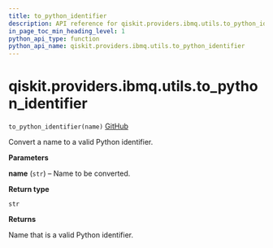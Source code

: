 ```yaml
---
title: to_python_identifier
description: API reference for qiskit.providers.ibmq.utils.to_python_identifier
in_page_toc_min_heading_level: 1
python_api_type: function
python_api_name: qiskit.providers.ibmq.utils.to_python_identifier
---
```


# qiskit.providers.ibmq.utils.to\_python\_identifier

<span id="qiskit.providers.ibmq.utils.to_python_identifier" />

`to_python_identifier(name)` [GitHub](https://github.com/qiskit/qiskit-ibmq-provider/tree/stable/0.12/qiskit/providers/ibmq/utils/utils.py "view source code")

Convert a name to a valid Python identifier.

**Parameters**

**name** (`str`) – Name to be converted.

**Return type**

`str`

**Returns**

Name that is a valid Python identifier.

